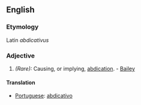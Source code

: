 ==English==
===Etymology===
Latin ''abdicativus''
===Adjective===
#''(Rare):'' Causing, or implying, [[abdication]]. - [[Bailey]]
====Translation====
* [[Portuguese]]: [[abdicativo]]